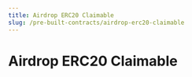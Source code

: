 ```yaml
---
title: Airdrop ERC20 Claimable
slug: /pre-built-contracts/airdrop-erc20-claimable
---
```



# Airdrop ERC20 Claimable

<div className="deployContractBtnContainer" style={{ marginTop: -70 }}>
  <DeployThisContractButton
    link={"https://thirdweb.com/thirdweb.eth/AirdropERC20Claimable?via=portal"}
    contractType="airdrop-erc20-claimable"
  />
</div>
